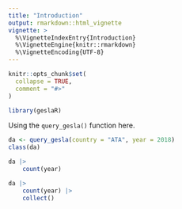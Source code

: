 ```yaml
---
title: "Introduction"
output: rmarkdown::html_vignette
vignette: >
  %\VignetteIndexEntry{Introduction}
  %\VignetteEngine{knitr::rmarkdown}
  %\VignetteEncoding{UTF-8}
---
```


```r
knitr::opts_chunk$set(
  collapse = TRUE,
  comment = "#>"
)
```

```r
library(geslaR)
```

Using the `query_gesla()` function here.

```r
da <- query_gesla(country = "ATA", year = 2018)
class(da)
```

```r
da |>
    count(year)
```

```r
da |>
    count(year) |>
    collect()
```

